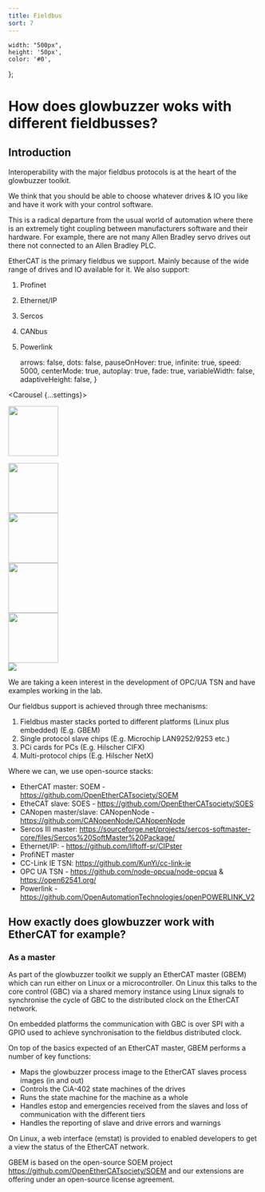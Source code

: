 ```yaml
---
title: Fieldbus
sort: 7
---
```




    width: "500px",
    height: '50px',
    color: '#0',
};



# How does glowbuzzer woks with different fieldbusses?
## Introduction
Interoperability with the major fieldbus protocols is at the heart of the glowbuzzer toolkit.

We think that you should be able to choose whatever drives & IO you like and have it work with your control software.

This is a radical departure from the usual world of automation where there is an extremely tight coupling between manufacturers software and their hardware. For example, there are not many Allen Bradley servo drives out there not connected to an Allen Bradley PLC.

EtherCAT is the primary fieldbus we support. Mainly because of the wide range of drives and IO available for it. We also support:

1. Profinet
1. Ethernet/IP
1. Sercos
1. CANbus
1. Powerlink


    arrows: false,
    dots: false,
    pauseOnHover: true,
    infinite: true,
    speed: 5000,
    centerMode: true,
    autoplay: true,
    fade: true,
    variableWidth: false,
    adaptiveHeight: false,
}


<Carousel {...settings}>
    <div style={carouselContentStyle}>
    <img src={Image1Fieldbus} height="100px"/>
</div>
    <div>
        <img src={Image2Fieldbus} height="100px" />
    </div>
    <div>
        <img src={Image3Fieldbus} height="100px"/>
    </div>
    <div>
        <img src={Image4Fieldbus} height="100px"/>
    </div>
    <div>
        <img src={Image5Fieldbus} height="100px"/>
    </div>
    <div>
        <img src={Image6Fieldbus}height="100px" />
    </div>
</Carousel>


We are taking a keen interest in the development of OPC/UA TSN and have examples working in the lab.

Our fieldbus support is achieved through three mechanisms:

1.	Fieldbus master stacks ported to different platforms (Linux plus embedded) (E.g. GBEM)
1.	Single protocol slave chips (E.g. Microchip LAN9252/9253 etc.)
1.	PCi cards for PCs (E.g. Hilscher CIFX)
1.	Multi-protocol chips (E.g. Hilscher NetX)

Where we can, we use open-source stacks:

* EtherCAT master:  SOEM - https://github.com/OpenEtherCATsociety/SOEM
* EtheCAT slave: SOES - https://github.com/OpenEtherCATsociety/SOES
* CANopen master/slave: CANopenNode - https://github.com/CANopenNode/CANopenNode
* Sercos III master: https://sourceforge.net/projects/sercos-softmaster-core/files/Sercos%20SoftMaster%20Package/
* Ethernet/IP: - https://github.com/liftoff-sr/CIPster
* ProfiNET master
* CC-Link IE TSN: https://github.com/KunYi/cc-link-ie
* OPC UA TSN - https://github.com/node-opcua/node-opcua & https://open62541.org/
* Powerlink - https://github.com/OpenAutomationTechnologies/openPOWERLINK_V2

## How exactly does glowbuzzer work with EtherCAT for example?

### As a master
As part of the glowbuzzer toolkit we supply an EtherCAT master (GBEM) which can run either on Linux or a microcontroller. On Linux this talks to the core control (GBC) via a shared memory instance using Linux signals to synchronise the cycle of GBC to the distributed clock on the EtherCAT network.

On embedded platforms the communication with GBC is over SPI with a GPIO used to achieve synchronisation to the fieldbus distributed clock.

On top of the basics expected of an EtherCAT master, GBEM performs a number of key functions:
* Maps the glowbuzzer process image to the EtherCAT slaves process images (in and out)
* Controls the CiA-402 state machines of the drives
* Runs the state machine for the machine as a whole
* Handles estop and emergencies received from the slaves and loss of communication with the different tiers
* Handles the reporting of slave and drive errors and warnings

On Linux, a web interface (emstat) is provided to enabled developers to get a view the status of the EtherCAT network.

GBEM is based on the open-source SOEM project https://github.com/OpenEtherCATsociety/SOEM and our extensions are offering under an open-source license agreement.


